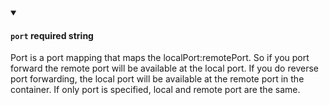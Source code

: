 
<details className="config-field" data-expandable="false" open>
<summary>

#### `port` <span class="config-field-required" data-required="true">required</span> <span class="config-field-type">string</span> <span class="config-field-default"></span>

Port is a port mapping that maps the localPort:remotePort. So if
you port forward the remote port will be available at the local port.
If you do reverse port forwarding, the local port will be available
at the remote port in the container. If only port is specified, local and
remote port are the same.

</summary>



</details>
